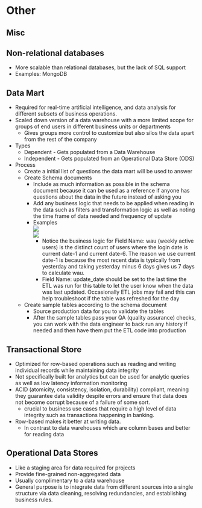 # Other {#sec-db-other .unnumbered}

## Misc {#sec-db-other-misc .unnumbered}


## Non-relational databases {#sec-db-other-nonrel .unnumbered}

-   More scalable than relational databases, but the lack of SQL support
-   Examples: MongoDB

## Data Mart {#sec-db-other-mart}

-   Required for real-time artificial intelligence, and data analysis for different subsets of business operations.
-   Scaled down version of a data warehouse with a more limited scope for groups of end users in different business units or departments
    -   Gives groups more control to customize but also silos the data apart from the rest of the company
-   Types
    -   Dependent - Gets populated from a Data Warehouse
    -   Independent - Gets populated from an Operational Data Store (ODS)
-   Process
    -   Create a initial list of questions the data mart will be used to answer
    -   Create Schema documents
        -   Include as much information as possible in the schema document because it can be used as a reference if anyone has questions about the data in the future instead of asking you
        -   Add any business logic that needs to be applied when reading in the data such as filters and transformation logic as well as noting the time frame of data needed and frequency of update
        -   [Examples]{.ribbon-highlight}\
            ![](./_resources/DB,_Warehouses.resources/1-7hczEEAN-H9eCb0mXo0-Xw.gif)\
            ![](./_resources/DB,_Warehouses.resources/1-jRHzdcyuhO56M5LxGgJrLw.gif)
            -   Notice the business logic for Field Name: wau (weekly active users) is the distinct count of users where the login date is current date-1 and current date-6. The reason we use current date-1 is because the most recent data is typically from yesterday and taking yesterday minus 6 days gives us 7 days to calculate wau.
            -   Field Name: update_date should be set to the last time the ETL was run for this table to let the user know when the data was last updated. Occasionally ETL jobs may fail and this can help troubleshoot if the table was refreshed for the day
    -   Create sample tables according to the schema document
        -   Source production data for you to validate the tables
        -   After the sample tables pass your QA (quality assurance) checks, you can work with the data engineer to back run any history if needed and then have them put the ETL code into production

## Transactional Store {#sec-db-other-trans}

-   Optimized for row-based operations such as reading and writing individual records while maintaining data integrity
-   Not specifically built for analytics but can be used for analytic queries as well as low latency information monitoring
-   ACID (atomicity, consistency, isolation, durability) compliant, meaning they guarantee data validity despite errors and ensure that data does not become corrupt because of a failure of some sort.
    -   crucial to business use cases that require a high level of data integrity such as transactions happening in banking.
-   Row-based makes it better at writing data.
    -   In contrast to data warehouses which are column bases and better for reading data

## Operational Data Stores {#sec-db-other-opstore}

-   Like a staging area for data required for projects
-   Provide fine-grained non-aggregated data
-   Usually complimentary to a data warehouse
-   General purpose is to integrate data from different sources into a single structure via data cleaning, resolving redundancies, and establishing business rules.
